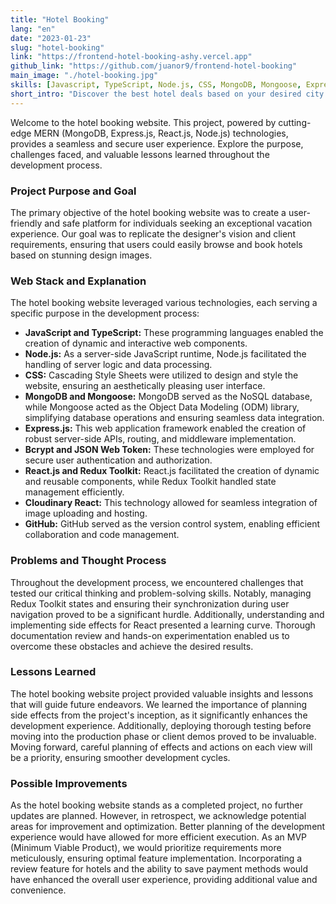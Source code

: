 ---
title: "Hotel Booking"
lang: "en"
date: "2023-01-23"
slug: "hotel-booking"
link: "https://frontend-hotel-booking-ashy.vercel.app"
github_link: "https://github.com/juanor9/frontend-hotel-booking"
main_image: "./hotel-booking.jpg"
skills: [Javascript, TypeScript, Node.js, CSS, MongoDB, Mongoose, Express.js, Bcrypt, JSON Web Token, React.js, Redux Toolkit, Cloudinary React, React, GitHub]
short_intro: "Discover the best hotel deals based on your desired city and travel dates. Explore detailed hotel profiles, photo galleries, room types, and enjoy secure payment processing. Developed in 9 weeks by a team of 3 developers using Scrum methodology."
---

Welcome to the hotel booking website. This project, powered by cutting-edge MERN (MongoDB, Express.js, React.js, Node.js) technologies, provides a seamless and secure user experience. Explore the purpose, challenges faced, and valuable lessons learned throughout the development process.

### Project Purpose and Goal

The primary objective of the hotel booking website was to create a user-friendly and safe platform for individuals seeking an exceptional vacation experience. Our goal was to replicate the designer's vision and client requirements, ensuring that users could easily browse and book hotels based on stunning design images.

### Web Stack and Explanation

The hotel booking website leveraged various technologies, each serving a specific purpose in the development process:

- **JavaScript and TypeScript:** These programming languages enabled the creation of dynamic and interactive web components.
- **Node.js:** As a server-side JavaScript runtime, Node.js facilitated the handling of server logic and data processing.
- **CSS:** Cascading Style Sheets were utilized to design and style the website, ensuring an aesthetically pleasing user interface.
- **MongoDB and Mongoose:** MongoDB served as the NoSQL database, while Mongoose acted as the Object Data Modeling (ODM) library, simplifying database operations and ensuring seamless data integration.
- **Express.js:** This web application framework enabled the creation of robust server-side APIs, routing, and middleware implementation.
- **Bcrypt and JSON Web Token:** These technologies were employed for secure user authentication and authorization.
- **React.js and Redux Toolkit:** React.js facilitated the creation of dynamic and reusable components, while Redux Toolkit handled state management efficiently.
- **Cloudinary React:** This technology allowed for seamless integration of image uploading and hosting.
- **GitHub:** GitHub served as the version control system, enabling efficient collaboration and code management.

### Problems and Thought Process

Throughout the development process, we encountered challenges that tested our critical thinking and problem-solving skills. Notably, managing Redux Toolkit states and ensuring their synchronization during user navigation proved to be a significant hurdle. Additionally, understanding and implementing side effects for React presented a learning curve. Thorough documentation review and hands-on experimentation enabled us to overcome these obstacles and achieve the desired results.

### Lessons Learned

The hotel booking website project provided valuable insights and lessons that will guide future endeavors. We learned the importance of planning side effects from the project's inception, as it significantly enhances the development experience. Additionally, deploying thorough testing before moving into the production phase or client demos proved to be invaluable. Moving forward, careful planning of effects and actions on each view will be a priority, ensuring smoother development cycles.

### Possible Improvements

As the hotel booking website stands as a completed project, no further updates are planned. However, in retrospect, we acknowledge potential areas for improvement and optimization. Better planning of the development experience would have allowed for more efficient execution. As an MVP (Minimum Viable Product), we would prioritize requirements more meticulously, ensuring optimal feature implementation. Incorporating a review feature for hotels and the ability to save payment methods would have enhanced the overall user experience, providing additional value and convenience.
